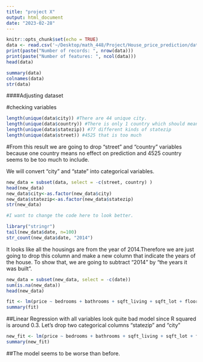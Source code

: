 ```yaml
---
title: "project X"
output: html_document
date: "2023-02-28"
---
```


```r
knitr::opts_chunk$set(echo = TRUE)
data <- read.csv('~/Desktop/math_448/Project/House_price_prediction/data.csv')
print(paste("Number of records: ", nrow(data)))
print(paste("Number of features: ", ncol(data)))
head(data)

```


```r
summary(data)
colnames(data)
str(data)
```
####Adjusting dataset

#checking variables
```r
length(unique(data$city)) #There are 44 unique city. 
length(unique(data$country)) #There is only 1 country which should mean nothing
length(unique(data$statezip)) #77 different kinds of statezip
length(unique(data$street)) #4525 that is too much

```

#From this result
we are going to drop "street" and "country" variables because one country means no effect on prediction and 4525 country seems to be too much to include.

We will convert "city" and "state" into categorical variables. 
```r
new_data = subset(data, select = -c(street, country) )
head(new_data)
new_data$city<-as.factor(new_data$city)
new_data$statezip<-as.factor(new_data$statezip)
str(new_data)
```
```r

#I want to change the code here to look better. 

library("stringr")   
tail(new_data$date, n=100)
str_count(new_data$date, "2014")
```
It looks like all the housings are from the year of 2014.Therefore we are just going to drop this column and make a new column that indicate the years of the house. To show that, we are going to subtract "2014" by "the years it was built". 

```r
new_data = subset(new_data, select = -c(date))
sum(is.na(new_data))
head(new_data)
```

```r
fit <- lm(price ~ bedrooms + bathrooms + sqft_living + sqft_lot + floors + waterfront + view + condition + sqft_above + sqft_basement + yr_built + yr_renovated + city + statezip, data = new_data)
summary(fit)
```
##Linear Regression with all variables look quite bad model since R squared is around 0.3. 
Let's drop two categorical columns "statezip" and "city"

```r
new_fit <- lm(price ~ bedrooms + bathrooms + sqft_living + sqft_lot + floors + waterfront + view + condition + sqft_above + sqft_basement + yr_built + yr_renovated, data = new_data)
summary(new_fit)
```
##The model seems to be worse than before.
```r
```










